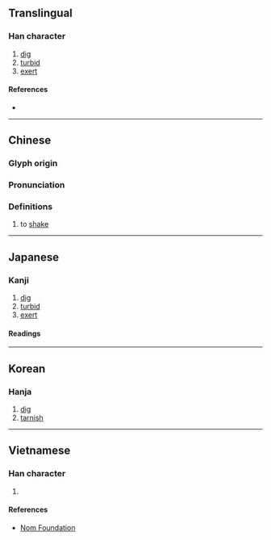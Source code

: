 {{character info/new}}
==Translingual==

===Han character===
{{Han char|rn=64|rad=手|as=10|sn=13|four=57027|canj=QBBB|ids=⿰扌骨}}

# [[dig]]
# [[turbid]]
# [[exert]]

====References====
* {{Han ref|kx=0448.070|dkj=12511|dj=0799.010|hdz=31918.030|uh=6430|ud=25648|bh=DDAC|bd=56748}}

----

==Chinese==
{{zh-forms}}

===Glyph origin===
{{Han etym}}

===Pronunciation===
{{zh-pron
|m=hú,kū
|c=wat6
|mc=y
|oc=y
|cat=
}}

===Definitions===
{{zh-hanzi}}

# {{lb|zh|Cantonese}} to [[shake]]

----

==Japanese==

===Kanji===
{{ja-kanji|grade=|rs=手10}}

# [[dig]]
# [[turbid]]
# [[exert]]

====Readings====
{{ja-readings|on=[[こつ]] (kotsu)|kun=[[ほる]] (horu)}}

----

==Korean==

===Hanja===
{{ko-hanja|hangeul=골|eumhun=}}

# [[dig]]
# [[tarnish]]

----

==Vietnamese==

===Han character===
{{vi-hantu|rs=手10|gọt}}

# {{rfdef|vi|sort=手10}}

====References====
* [http://nomfoundation.org/common/nom_details.php?codepoint=6430 Nom Foundation]